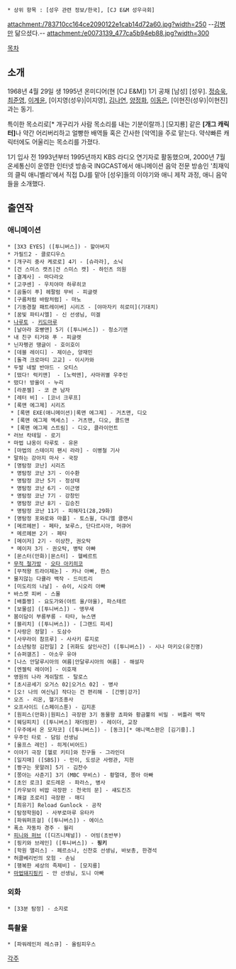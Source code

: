  * 상위 항목 : [성우 관련 정보/한국], [CJ E&M 성우극회]

attachment:/783710cc164ce2090122e1cab14d72a60.jpg?width=250
--[[김병만]] 닮으셨다.--
attachment:/e0073139_477ca5b94eb88.jpg?width=300

[[목차]]
== 소개 ==

1968년 4월 29일 생
1995년 온미디어(현 [CJ E&M]) 1기 공채 [남성] [성우]. [[정승욱]], [[최준영]], [[이계윤]], [이지영(성우)|이지영], [[김나연]], [[양정화(성우)|양정화]], [[이동은]], [이현진(성우)|이현진]과는 동기.

특이한 목소리로[* 개구리가 사람 목소리를 내는 기분이랄까.] [모지룡] 같은 '''[개그 캐릭터]'''나 약간 어리버리하고 얼빵한 배역들 혹은 간사한 [악역]을 주로 맡는다. 약삭빠른 캐릭터에도 어울리는 목소리를 가졌다.

1기 입사 전 1993년부터 1995년까지 KBS 라디오 연기자로 활동했으며, 2000년 7월 온세통신이 운영한 인터넷 방송국 INGCAST에서 애니메이션 음악 전문 방송인 '최재익의 클릭 애니벨리'에서 직접 DJ를 맡아 [성우]들의 이야기와 애니 제작 과정, 애니 음악들을 소개했다.

== 출연작 ==
=== 애니메이션 ===
 * [3X3 EYES] ([투니버스]) - 할아버지
 * 가필드2 - 클로디우스
 * [개구리 중사 케로로] 4기 - [슈라라], 소닉
 * [건 스미스 캣츠|건 스미스 캣] - 하인츠 의원
 * [결계사] - 마다라오
 * [고쿠센] - 우치야마 하루히코
 * [곰돌이 푸] 헤팔럼 무비 - 피글렛
 * [구름처럼 바람처럼] - 마노
 * [기동경찰 패트레이버] 시리즈 - [야마자키 히로미](기대치)
 * [꿈빛 파티시엘] - 신 선생님, 미겔
 * [[나루토]] - [[키도마루]]
 * [날아라 호빵맨] 5기 ([투니버스]) - 청소기맨
 * 내 친구 티거와 푸 - 피글렛
 * 닌자펭귄 땡글이 - 호이호이
 * [데블 레이디] - 제이슨, 양재민
 * [돌격 크로마티 고교] - 이시카와
 * 두발 네발 반야드 - 오티스
 * [떴다! 럭키맨]  - [노력맨], 사마귀별 우주인
 * 떴다! 방울이 - 누리
 * [라푼젤] - 코 큰 남자
 * [레터 비] - [코너 크루프]
 * [록맨 에그제] 시리즈
  * [록맨 EXE(애니메이션)|록맨 에그제] - 거츠맨, 디오
  * [록맨 에그제 엑세스] - 거츠맨, 디오, 콜드맨
  * [록맨 에그제 스트림] - 디오, 클라이언트
 * 러브 칵테일 - 로기
 * 마법 냐옹이 타루토 - 유몬
 * [마법의 스테이지 팬시 라라] - 이병철 기사
 * 말하는 강아지 마사 - 국장
 * [명탐정 코난] 시리즈
  * 명탐정 코난 3기 - 이수환
  * 명탐정 코난 5기 - 정상태
  * 명탐정 코난 6기 - 이근영
  * 명탐정 코난 7기 - 강창민
  * 명탐정 코난 8기 - 김승진
  * 명탐정 코난 11기 - 피해자1(28,29화)
 * [명탐정 포와로와 마플] - 토스윌, 다니엘 클랜시
 * [메르헤븐] - 페타, 보루스, 단다르시아, 머큐어
  * 메르헤븐 2기 - 페타
 * [메이저] 2기 - 이상찬, 권오탁
  * 메이저 3기 - 권오탁, 병탁 아빠
 * [몬스터(만화)|몬스터] - 헬베르트
 * [[무적 철가방]] - [[오타 아키히코]]
 * [무적왕 트라이제논] - 카나 아빠, 한스
 * 물지않는 다큘라 백작 - 드미트리
 * [미도리의 나날] - 슈이, 시오리 아빠
 * 바스켓 피버 - 스몰
 * [배틀짱] - 요도가와(야트 울/야울), 파스테르
 * [보물섬] ([투니버스]) - 앵무새
 * 붐이담이 부릉부릉 - 타타, 뉴스맨
 * [블리치] ([투니버스]) - [그랜드 피셔]
 * [사랑은 정말] - 도삼수
 * [사무라이 참프루] - 사사키 류지로
 * [소년탐정 김전일] 2 [귀화도 살인사건] ([투니버스]) - 시나 마키오(유진명)
 * [슈퍼갤즈] - 아소우 유야
 * [나스 안달루시아의 여름|안달루시아의 여름] - 해설자
 * [엔젤릭 레이어] - 이호재
 * 영원의 나라 게쉬탈트 - 탈로스
 * [초시공세기 오거스 02|오거스 02] - 병사
 * [오! 나의 여신님] 작다는 건 편리해 - [간짱|강가]
 * 오즈 - 리온, 헬기조종사
 * 오프사이드 (스페이스툰) - 김지훈
 * [원피스(만화)|원피스] 극장판 3기 동물왕 쵸파와 황금뿔의 비밀 - 버틀러 백작
 * [웨딩피치] ([투니버스] 재더빙판) - 레이더, 교장
 * [우주에서 온 모자코] ([투니버스]) - [동크][* 애니맥스판은 [김기흥].]
 * 우주인 타로 - 담임 선생님
 * [울프스 레인] - 히게(비어드)
 * 이야기 극장 [헬로 키티]와 친구들 - 그라인더
 * [일지매] ([SBS]) - 민이, 도성군 사령관, 지헌
 * [짱구는 못말려] 5기 - 김찬수
 * [쫑아는 사춘기] 3기 (MBC 무비스) - 황멀대, 쫑아 아빠
 * [초인 로크] 로드레온 - 파라스, 병사
 * [카우보이 비밥 극장판 : 천국의 문] - 섀도킨즈
 * [쾌걸 조로리] 극장판 - 매디
 * [최유기] Reload Gunlock - 공작
 * [탐정학원Q] - 사부로마루 유타카
 * [파워퍼프걸] ([투니버스]) - 에이스
 * 폭소 자동차 경주 - 윌리
 * [[피니와 퍼브]] ([디즈니채널]) - 어빙(초반부)
 * [핑키와 브레인] ([투니버스]) - '''핑키'''
 * [학원 앨리스] - 페르소나, 신찬호 선생님, 바보총, 한경석
 * 허클베리빈의 모험 - 손님
 * [행복한 세상의 족제비] - [모지룡]
 * [[마법돼지핑키]] - 안 선생님, 도니 아빠
=== 외화 ===
 * [33분 탐정] - 소지로

=== 특촬물 ===
 * [파워레인저 레스큐] - 올림피우스

[[각주]]
